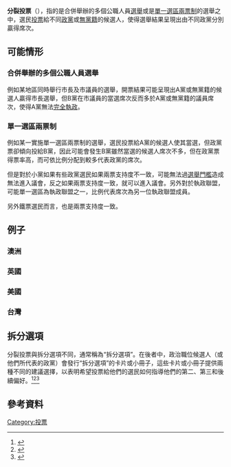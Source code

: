 {{expert-subject|time=2015-02-03T14:43:23+00:00}}
'''分裂投票'''（{{lang-en|Split-ticket voting}}），指的是合併舉辦的多個公職人員[[選舉|選舉]]或是[[單一選區兩票制|單一選區兩票制]]的選舉之中，選民[[投票|投票]]給不同[[政黨|政黨]]或[[無黨籍|無黨籍]]的候選人，使得選舉結果呈現出由不同政黨分別贏得席次。
== 可能情形 ==
===合併舉辦的多個公職人員選舉===
例如某地區同時舉行市長及市議員的選舉，開票結果可能呈現出A黨或無黨籍的候選人贏得市長選舉，但B黨在市議員的當選席次反而多於A黨或無黨籍的議員席次，使得A黨無法[[完全執政|完全執政]]。

===單一選區兩票制===
例如某一實施單一選區兩票制的選舉，選民投票給A黨的候選人使其當選，但政黨票卻傾向投給B黨，因此可能會發生B黨雖然當選的候選人席次不多，但在政黨票得票率高，而可依比例分配到較多代表政黨的席次。

但是對於小黨如果有些政黨選民如果兩票支持度不一致，可能無法過[[選舉門檻|選舉門檻]]造成無法進入議會，反之如果兩票支持度一致，就可以進入議會。另外對於執政聯盟，可能單一選區為執政聯盟之一，比例代表席次為另一位執政聯盟成員。

另外鐵票選民而言，也是兩票支持度一致。

== 例子 ==
=== 澳洲 ===
=== 英國 ===
=== 美國 ===
=== 台灣 ===

== 拆分選項 ==
分裂投票與拆分選項不同，通常稱為“拆分選項”。在後者中，政治職位候選人（或他們所代表的政黨）會發行“拆分選項”的卡片或小冊子，這些卡片或小冊子提供兩種不同的建議選擇，以表明希望投票給他們的選民如何指導他們的第二、第三和後續偏好。<ref>{{Cite web |url=http://www.qt.com.au/news/could-katter-win-blair-for-labor-split-ticket-coul/1997238/ |title="Could Katter win Blair for Labor?" Joel Gould The Queensland Times, 26 August 2013 |accessdate=2019-02-13 |archive-date=2020-10-24 |archive-url=https://web.archive.org/web/20201024164829/https://www.qt.com.au/news/could-katter-win-blair-for-labor-split-ticket-coul/1997238/ |dead-url=no }}</ref><ref>{{Cite web |url=http://www.abc.net.au/elections/federal/2004/guide/senatevotingsystem.htm |title="Antony Green's Election Guide", ABC, 2010 |accessdate=2019-02-13 |archive-date=2010-05-11 |archive-url=https://web.archive.org/web/20100511060411/http://www.abc.net.au/elections/federal/2004/guide/senatevotingsystem.htm |dead-url=no }}</ref><ref>{{Cite web |url=http://www.howtovote.com.au/index.html |title=How to vote in Australian elections A guide to preferential voting in State and Federal elections |accessdate=2019-02-13 |archive-date=2020-09-30 |archive-url=https://web.archive.org/web/20200930061324/http://www.howtovote.com.au/index.html |dead-url=no }}</ref>

==參考資料==
{{Wiktionary|split ticket}}
{{Reflist}}

{{DEFAULTSORT:Split-Ticket Voting}}
[[Category:投票|Category:投票]]